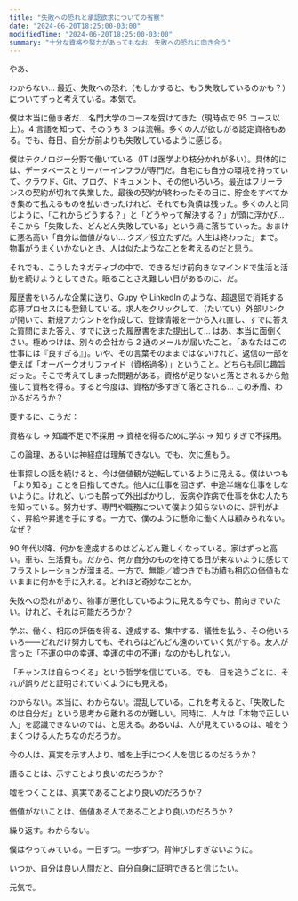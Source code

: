 ```yaml
---
title: "失敗への恐れと承認欲求についての省察"
date: "2024-06-20T18:25:00-03:00"
modifiedTime: "2024-06-20T18:25:00-03:00"
summary: "十分な資格や努力があってもなお、失敗への恐れに向き合う"
---
```


やあ、

わからない… 最近、失敗への恐れ（もしかすると、もう失敗しているのかも？）についてずっと考えている。本気で。

僕は本当に働き者だ… 名門大学のコースを受けてきた（現時点で 95 コース以上）。4 言語を知って、そのうち 3 つは流暢。多くの人が欲しがる認定資格もある。でも、毎日、自分が前よりも失敗しているように感じる。

僕はテクノロジー分野で働いている（IT は医学より枝分かれが多い）。具体的には、データベースとサーバーインフラが専門だ。自宅にも自分の環境を持っていて、クラウド、Git、ブログ、ドキュメント、その他いろいろ。最近はフリーランスの契約が切れて失業した。最後の契約が終わったその日に、貯金をすべてかき集めて払えるものを払いきったけれど、それでも負債は残った。多くの人と同じように、「これからどうする？」と「どうやって解決する？」が頭に浮かび… そこから「失敗した、どんどん失敗している」という渦に落ちていった。おまけに悪名高い「自分は価値がない… クズ／役立たずだ。人生は終わった」まで。物事がうまくいかないとき、人は似たようなことを考えるのだと思う。

それでも、こうしたネガティブの中で、できるだけ前向きなマインドで生活と活動を続けようとしてきた。眠ることさえ難しい日があるのに、だ。

履歴書をいろんな企業に送り、Gupy や LinkedIn のような、超退屈で消耗する応募プロセスにも登録している。求人をクリックして、（たいてい）外部リンクが開いて、新規アカウントを作成して、登録情報を一から入れ直し、すでに答えた質問にまた答え、すでに送った履歴書をまた提出して… はあ、本当に面倒くさい。極めつけは、別々の会社から 2 通のメールが届いたこと。「あなたはこの仕事には『良すぎる』」。いや、その言葉そのままではないけれど、返信の一部を使えば「オーバークオリファイド（資格過多）」ということ。どちらも同じ趣旨だった。そこで考えてしまった問題がある。資格が足りないと落とされるから勉強して資格を得る。すると今度は、資格が多すぎて落とされる… この矛盾、わかるだろうか？

要するに、こうだ：

資格なし → 知識不足で不採用 → 資格を得るために学ぶ → 知りすぎで不採用。

この論理、あるいは神経症は理解できない。でも、次に進もう。

仕事探しの話を続けると、今は価値観が逆転しているように見える。僕はいつも「より知る」ことを目指してきた。他人に仕事を回さず、中途半端な仕事をしないように。けれど、いつも酔って外出ばかりし、仮病や詐病で仕事を休む人たちを知っている。努力せず、専門や職務について僕より知らないのに、評判がよく、昇給や昇進を手にする。一方で、僕のように懸命に働く人は顧みられない。なぜ？

90 年代以降、何かを達成するのはどんどん難しくなっている。家はずっと高い。車も、生活費も。だから、何か自分のものを持てる日が来ないように感じてフラストレーションが溜まる。一方で、無能／嘘つきでも功績も相応の価値もないままに何かを手に入れる。どれほど奇妙なことか。

失敗への恐れがあり、物事が悪化しているように見える今でも、前向きでいたい。けれど、それは可能だろうか？

学ぶ、働く、相応の評価を得る、達成する、集中する、犠牲を払う、その他いろいろ——どれだけ努力しても、それらはどんどん遠のいていく気がする。友人が言った「不運の中の幸運、幸運の中の不運」なのかもしれない。

「チャンスは自らつくる」という哲学を信じている。でも、日を追うごとに、それが誤りだと証明されていくようにも見える。

わからない。本当に、わからない。混乱している。これを考えると、「失敗したのは自分だ」という思考から離れるのが難しい。同時に、人々は「本物で正しい人」を認識できないのでは、と思える。あるいは、人が見えているのは、嘘をうまくつける人たちなのだろうか。

今の人は、真実を示す人より、嘘を上手につく人を信じるのだろうか？

語ることは、示すことより良いのだろうか？

嘘をつくことは、真実であることより良いのだろうか？

価値がないことは、価値ある人であることより良いのだろうか？

繰り返す。わからない。

僕はやってみている。一日ずつ。一歩ずつ。背伸びしすぎないように。

いつか、自分は良い人間だと、自分自身に証明できると信じたい。

元気で。
